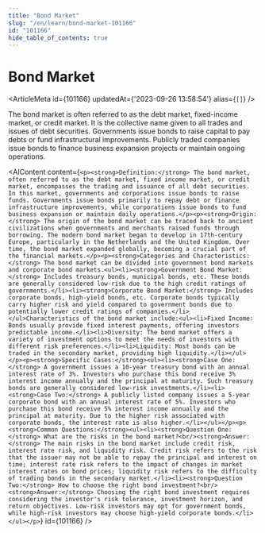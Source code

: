 ```yaml
---
title: "Bond Market"
slug: "/en/learn/bond-market-101166"
id: "101166"
hide_table_of_contents: true
---
```



# Bond Market

<ArticleMeta id={101166} updatedAt={'2023-09-26 13:58:54'} alias={`[]`} />
<div className='border-solid border-b border-t-0 my-4 border-[var(--ifm-color-gray-300)]' />

The bond market is often referred to as the debt market, fixed-income market, or credit market. It is the collective name given to all trades and issues of debt securities. Governments issue bonds to raise capital to pay debts or fund infrastructural improvements. Publicly traded companies issue bonds to finance business expansion projects or maintain ongoing operations.

<AIContent content={`<p><strong>Definition:</strong> The bond market, often referred to as the debt market, fixed income market, or credit market, encompasses the trading and issuance of all debt securities. In this market, governments and corporations issue bonds to raise funds. Governments issue bonds primarily to repay debt or finance infrastructure improvements, while corporations issue bonds to fund business expansion or maintain daily operations.</p><p><strong>Origin:</strong> The origin of the bond market can be traced back to ancient civilizations when governments and merchants raised funds through borrowing. The modern bond market began to develop in 17th-century Europe, particularly in the Netherlands and the United Kingdom. Over time, the bond market expanded globally, becoming a crucial part of the financial markets.</p><p><strong>Categories and Characteristics:</strong> The bond market can be divided into government bond markets and corporate bond markets.<ul><li><strong>Government Bond Market:</strong> Includes treasury bonds, municipal bonds, etc. These bonds are generally considered low-risk due to the high credit ratings of governments.</li><li><strong>Corporate Bond Market:</strong> Includes corporate bonds, high-yield bonds, etc. Corporate bonds typically carry higher risk and yield compared to government bonds due to potentially lower credit ratings of companies.</li></ul>Characteristics of the bond market include:<ul><li>Fixed Income: Bonds usually provide fixed interest payments, offering investors predictable income.</li><li>Diversity: The bond market offers a variety of investment options to meet the needs of investors with different risk preferences.</li><li>Liquidity: Most bonds can be traded in the secondary market, providing high liquidity.</li></ul></p><p><strong>Specific Cases:</strong><ul><li><strong>Case One:</strong> A government issues a 10-year treasury bond with an annual interest rate of 3%. Investors who purchase this bond receive 3% interest income annually and the principal at maturity. Such treasury bonds are generally considered low-risk investments.</li><li><strong>Case Two:</strong> A publicly listed company issues a 5-year corporate bond with an annual interest rate of 5%. Investors who purchase this bond receive 5% interest income annually and the principal at maturity. Due to the higher risk associated with corporate bonds, the interest rate is also higher.</li></ul></p><p><strong>Common Questions:</strong><ul><li><strong>Question One:</strong> What are the risks in the bond market?<br/><strong>Answer:</strong> The main risks in the bond market include credit risk, interest rate risk, and liquidity risk. Credit risk refers to the risk that the issuer may not be able to repay the principal and interest on time; interest rate risk refers to the impact of changes in market interest rates on bond prices; liquidity risk refers to the difficulty of trading bonds in the secondary market.</li><li><strong>Question Two:</strong> How to choose the right bond investment?<br/><strong>Answer:</strong> Choosing the right bond investment requires considering the investor's risk tolerance, investment horizon, and return objectives. Low-risk investors may opt for government bonds, while high-risk investors may choose high-yield corporate bonds.</li></ul></p>`} id={101166} />
